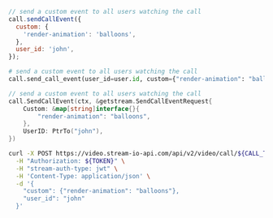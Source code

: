 
<Tabs groupId="examples">
<TabItem value="js" label="JavaScript">

```js
// send a custom event to all users watching the call
call.sendCallEvent({
  custom: {
    'render-animation': 'balloons',
  },
  user_id: 'john',
});
```

</TabItem>
<TabItem value="py" label="Python">

```py
# send a custom event to all users watching the call
call.send_call_event(user_id=user.id, custom={"render-animation": "balloons"})
```

</TabItem>

<TabItem value="go" label="Golang">

```go
// send a custom event to all users watching the call
call.SendCallEvent(ctx, &getstream.SendCallEventRequest{
	Custom: &map[string]interface{}{
		"render-animation": "balloons",
	},
	UserID: PtrTo("john"),
})
```

</TabItem>
<TabItem value="curl" label="cURL">

```bash
curl -X POST https://video.stream-io-api.com/api/v2/video/call/${CALL_TYPE}/${CALL_ID}/event?api_key=${API_KEY} \
  -H "Authorization: ${TOKEN}" \
  -H "stream-auth-type: jwt" \
  -H 'Content-Type: application/json' \
  -d '{
    "custom": {"render-animation": "balloons"},
    "user_id": "john"
  }'
```

</TabItem>
</Tabs>
